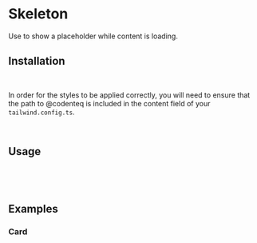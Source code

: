 

<Meta of={SkeletonStories} />

# Skeleton

Use to show a placeholder while content is loading.

<Canvas of={SkeletonStories.Primary} />

## Installation

```bash
npm i @codenteq/interfeys
```

In order for the styles to be applied correctly, you will need to ensure that the path to @codenteq is included in the content field of your `tailwind.config.ts`.
```typescript
'./node_modules/@codenteq/**/*.{js,ts,jsx,tsx}'
```

## Usage

```typescript
import { Skeleton } from "@codenteq/interfeys"
```

```typescript
<Skeleton className="w-[100px] h-[20px] rounded-full" />
```

## Examples

### Card
<Canvas of={SkeletonStories.Card} />